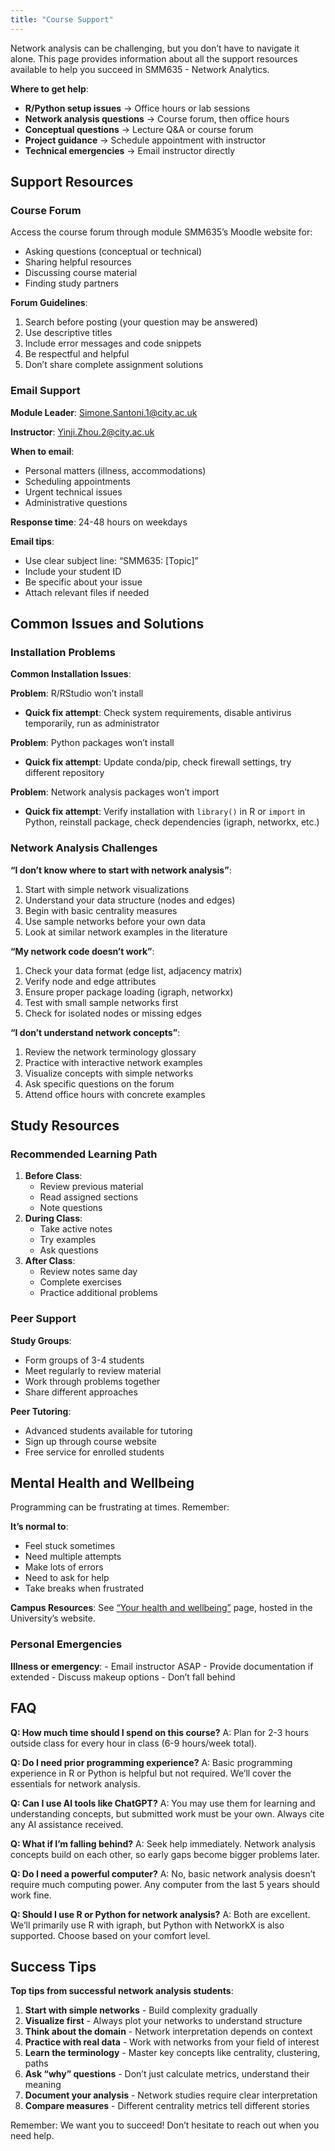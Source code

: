 ```yaml
---
title: "Course Support"
---
```


Network analysis can be challenging, but you don't have to navigate it alone.
This page provides information about all the support resources available to
help you succeed in SMM635 - Network Analytics.

::: {.callout-tip}
**Where to get help**:

- **R/Python setup issues** → Office hours or lab sessions
- **Network analysis questions** → Course forum, then office hours
- **Conceptual questions** → Lecture Q&A or course forum
- **Project guidance** → Schedule appointment with instructor
- **Technical emergencies** → Email instructor directly
:::

## Support Resources

### Course Forum

Access the course forum through module SMM635's Moodle website for:

- Asking questions (conceptual or technical)
- Sharing helpful resources
- Discussing course material
- Finding study partners

**Forum Guidelines**:

1. Search before posting (your question may be answered)
2. Use descriptive titles
3. Include error messages and code snippets
4. Be respectful and helpful
5. Don't share complete assignment solutions

### Email Support

**Module Leader**: [Simone.Santoni.1@city.ac.uk](mailto:Simone.Santoni.1@city.ac.uk)

**Instructor**: [Yinji.Zhou.2@city.ac.uk](mailto:Yinji.Zhou.2@city.ac.uk)

**When to email**:

- Personal matters (illness, accommodations)
- Scheduling appointments
- Urgent technical issues
- Administrative questions

**Response time**: 24-48 hours on weekdays

**Email tips**:

- Use clear subject line: "SMM635: [Topic]"
- Include your student ID
- Be specific about your issue
- Attach relevant files if needed

## Common Issues and Solutions

### Installation Problems

::: {.callout-warning}
**Common Installation Issues**:

**Problem**: R/RStudio won't install

- **Quick fix attempt**: Check system requirements, disable antivirus temporarily, run as administrator

**Problem**: Python packages won't install

- **Quick fix attempt**: Update conda/pip, check firewall settings, try different repository

**Problem**: Network analysis packages won't import

- **Quick fix attempt**: Verify installation with `library()` in R or `import` in Python, reinstall package, check dependencies (igraph, networkx, etc.)
:::

### Network Analysis Challenges

**"I don't know where to start with network analysis"**:

1. Start with simple network visualizations
2. Understand your data structure (nodes and edges)
3. Begin with basic centrality measures
4. Use sample networks before your own data
5. Look at similar network examples in the literature

**"My network code doesn't work"**:

1. Check your data format (edge list, adjacency matrix)
2. Verify node and edge attributes
3. Ensure proper package loading (igraph, networkx)
4. Test with small sample networks first
5. Check for isolated nodes or missing edges

**"I don't understand network concepts"**:

1. Review the network terminology glossary
2. Practice with interactive network examples
3. Visualize concepts with simple networks
4. Ask specific questions on the forum
5. Attend office hours with concrete examples

## Study Resources

### Recommended Learning Path

1. **Before Class**:
   - Review previous material
   - Read assigned sections
   - Note questions

2. **During Class**:
   - Take active notes
   - Try examples
   - Ask questions

3. **After Class**:
   - Review notes same day
   - Complete exercises
   - Practice additional problems

### Peer Support

**Study Groups**:

- Form groups of 3-4 students
- Meet regularly to review material
- Work through problems together
- Share different approaches

**Peer Tutoring**:

- Advanced students available for tutoring
- Sign up through course website
- Free service for enrolled students

## Mental Health and Wellbeing

Programming can be frustrating at times. Remember:

::: {.callout-note}
**It's normal to**:

- Feel stuck sometimes
- Need multiple attempts
- Make lots of errors
- Need to ask for help
- Take breaks when frustrated
:::

**Campus Resources**: See ["Your health and
wellbeing"](https://www.citystgeorges.ac.uk/prospective-students/student-life/student-wellbeing/your-health-wellbeing)
page, hosted in the University's website.

### Personal Emergencies

**Illness or emergency**:
- Email instructor ASAP
- Provide documentation if extended
- Discuss makeup options
- Don't fall behind

## FAQ

**Q: How much time should I spend on this course?**
A: Plan for 2-3 hours outside class for every hour in class (6-9 hours/week total).

**Q: Do I need prior programming experience?**
A: Basic programming experience in R or Python is helpful but not required. We'll cover the essentials for network analysis.

**Q: Can I use AI tools like ChatGPT?**
A: You may use them for learning and understanding concepts, but submitted work must be your own. Always cite any AI assistance received.

**Q: What if I'm falling behind?**
A: Seek help immediately. Network analysis concepts build on each other, so early gaps become bigger problems later.

**Q: Do I need a powerful computer?**
A: No, basic network analysis doesn't require much computing power. Any computer from the last 5 years should work fine.

**Q: Should I use R or Python for network analysis?**
A: Both are excellent. We'll primarily use R with igraph, but Python with NetworkX is also supported. Choose based on your comfort level.

## Success Tips

::: {.callout-tip}

**Top tips from successful network analysis students**:

1. **Start with simple networks** - Build complexity gradually
2. **Visualize first** - Always plot your networks to understand structure
3. **Think about the domain** - Network interpretation depends on context
4. **Practice with real data** - Work with networks from your field of interest
5. **Learn the terminology** - Master key concepts like centrality, clustering, paths
6. **Ask "why" questions** - Don't just calculate metrics, understand their meaning
7. **Document your analysis** - Network studies require clear interpretation
8. **Compare measures** - Different centrality metrics tell different stories
:::

Remember: We want you to succeed! Don't hesitate to reach out when you need help.
